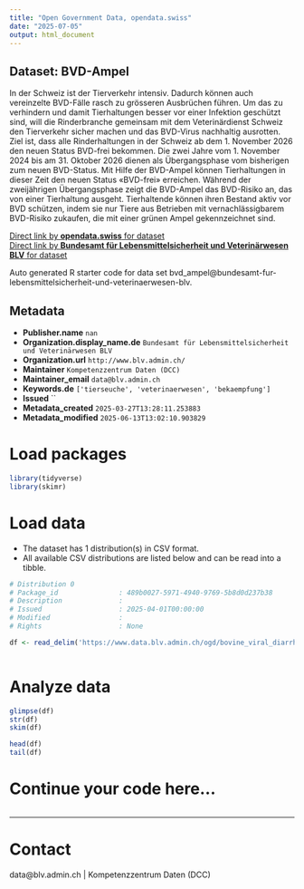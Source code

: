 ```yaml
---
title: "Open Government Data, opendata.swiss"
date: "2025-07-05"
output: html_document
---
```


## Dataset: BVD-Ampel

In der Schweiz ist der Tierverkehr intensiv. Dadurch können auch vereinzelte BVD-Fälle rasch zu grösseren Ausbrüchen führen. Um das zu verhindern und damit Tierhaltungen besser vor einer Infektion geschützt sind, will die Rinderbranche gemeinsam mit dem Veterinärdienst Schweiz den Tierverkehr sicher machen und das BVD-Virus nachhaltig ausrotten. Ziel ist, dass alle Rinderhaltungen in der Schweiz ab dem 1. November 2026 den neuen Status BVD-frei bekommen. Die zwei Jahre vom 1. November 2024 bis am 31. Oktober 2026 dienen als Übergangsphase vom bisherigen zum neuen BVD-Status. Mit Hilfe der BVD-Ampel können Tierhaltungen in dieser Zeit den neuen Status «BVD-frei» erreichen. Während der zweijährigen Übergangsphase zeigt die BVD-Ampel das BVD-Risiko an, das von einer Tierhaltung ausgeht. Tierhaltende können ihren Bestand aktiv vor BVD schützen, indem sie nur Tiere aus Betrieben mit vernachlässigbarem BVD-Risiko zukaufen, die mit einer grünen Ampel gekennzeichnet sind.

[Direct link by **opendata.swiss** for dataset](https://opendata.swiss/de/dataset/bvd-ampel)<br>
[Direct link by **Bundesamt für Lebensmittelsicherheit und Veterinärwesen BLV** for dataset](https://www.blv.admin.ch/blv/de/home/tiere/tierseuchen/bekaempfung/ausrottung-bvd.html)

Auto generated R starter code for data set bvd_ampel@bundesamt-fur-lebensmittelsicherheit-und-veterinaerwesen-blv.

## Metadata

- **Publisher.name** `nan`
- **Organization.display_name.de** `Bundesamt für Lebensmittelsicherheit und Veterinärwesen BLV`
- **Organization.url** `http://www.blv.admin.ch/`
- **Maintainer** `Kompetenzzentrum Daten (DCC)`
- **Maintainer_email** `data@blv.admin.ch`
- **Keywords.de** `['tierseuche', 'veterinaerwesen', 'bekaempfung']`
- **Issued** ``
- **Metadata_created** `2025-03-27T13:28:11.253883`
- **Metadata_modified** `2025-06-13T13:02:10.903829`


# Load packages

```r

library(tidyverse)
library(skimr)

```

# Load data

-   The dataset has 1 distribution(s) in CSV format.
-   All available CSV distributions are listed below and can be read into a tibble.

```r

# Distribution 0
# Package_id               : 489b0027-5971-4940-9769-5b8d0d237b38
# Description              : 
# Issued                   : 2025-04-01T00:00:00
# Modified                 : 
# Rights                   : None

df <- read_delim('https://www.data.blv.admin.ch/ogd/bovine_viral_diarrhea_eradication/Cubes/BVD_monthly_evolution.csv')



```

# Analyze data

```r

glimpse(df)
str(df)
skim(df)

head(df)
tail(df)

```

# Continue your code here...

```r

```

------------------------------------------------------------------------

# Contact

data@blv.admin.ch | Kompetenzzentrum Daten (DCC)
